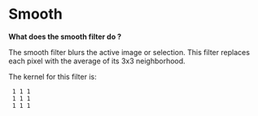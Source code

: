 = Smooth =

'''What does the smooth filter do ?'''

The smooth filter blurs the active image or selection. This filter replaces each pixel with the average of its 3x3 neighborhood.

The kernel for this filter is:

  1 1 1
  1 1 1
  1 1 1


